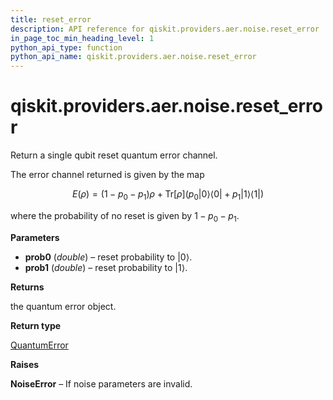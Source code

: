 ```yaml
---
title: reset_error
description: API reference for qiskit.providers.aer.noise.reset_error
in_page_toc_min_heading_level: 1
python_api_type: function
python_api_name: qiskit.providers.aer.noise.reset_error
---
```


<span id="qiskit-providers-aer-noise-reset-error" />

# qiskit.providers.aer.noise.reset\_error

<Function id="qiskit.providers.aer.noise.reset_error" name="reset_error" isDedicatedPage={true} github="https://github.com/qiskit/qiskit-aer/tree/stable/0.7/qiskit/providers/aer/noise/errors/standard_errors.py" signature="reset_error(prob0, prob1=0)">
  Return a single qubit reset quantum error channel.

  The error channel returned is given by the map

  $$
  E(ρ) = (1 - p_0 - p_1) ρ + \text{Tr}[ρ] \left(
          p_0 |0 \rangle\langle 0|
          + p_1 |1 \rangle\langle 1| \right)
  $$

  where the probability of no reset is given by $1 - p_0 - p_1$.

  **Parameters**

  *   **prob0** (*double*) – reset probability to $|0\rangle$.
  *   **prob1** (*double*) – reset probability to $|1\rangle$.

  **Returns**

  the quantum error object.

  **Return type**

  [QuantumError](qiskit.providers.aer.noise.QuantumError "qiskit.providers.aer.noise.QuantumError")

  **Raises**

  **NoiseError** – If noise parameters are invalid.
</Function>

